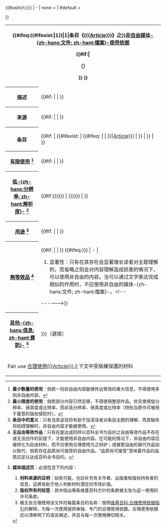 <templatestyles src="Template:Non-free use rationale/styles.css" />
<table class="rationale toccolours licensetpl fileinfotpl fileinfotpl-type-fairuse"><!--
--><tr class="head"><!--
----><th class="spanning" colspan="2"><!--
------><div class="heading">{{#ifeq:{{#ifexist:{{{Article|}}}|1}}{{NAMESPACE:{{Article|}}}}|1|条目《[[{{{Article}}}]]》之}}[[Wikipedia:非自由内容使用准则|非自由媒体-{zh-hans:文件; zh-hant:檔案}-使用依据]]</div><!--
------>{{#if:{{{Special_header|}}}|<div>（{{{Special_header}}}）</div>}}<!--
------>{{If preview|{{#tag:div|（請參考[[Wikipedia:合理使用依据指引|合理使用依據指引]]的指示使用此模板）|class=hint}}}}<!--
----></th><!--
--></tr><!--
--><tr class="body"><!--
----><th id="fileinfotpl_desc">描述</th><!--
----><td><!--
------>{{#if:{{{Description<includeonly>|</includeonly>}}}<!--
------>| {{{Description}}}<!--
------>| {{Error|警告：請說明此媒体-{zh-hans:文件; zh-hant:檔案}-的內容。}}<!--
------>}}<!--
----></td><!--
--></tr><!--
--><tr class="body"><!--
----><th id="fileinfotpl_src">来源</th><!--
----><td class="licensetpl_attr"><!--
------>{{#if:{{{Source<includeonly>|</includeonly>}}}<!--
------>| {{{Source}}}<!--
------>| <!--
-------->{{Error|警告：請說明此媒体-{zh-hans:文件; zh-hant:檔案}-的来源。}}<!--
-------->{{File other|[[Category:來源不明檔案<noinclude>|*</noinclude>]]}}<!--
------>}}<!--
----></td><!--
--></tr><!--
--><tr class="body"><!--
----><th>条目</th><!--
----><td><!--
------>{{#if:{{{Article|}}}<!--
------>| <!--
-------->{{#ifexist:{{{Article}}}<!--
-------->| <!--
---------->{{#ifeq:{{NAMESPACE:{{Article}}}}<!--
---------->| <!--
---------->| [[{{{Article}}}]]{{File other|[[Category:正确回链的非自由图像|{{PAGENAME}}]]}}<!--
---------->| {{Error|警告：請確認頁面《{{Article}}》是否為條目。}}<!--
---------->}}<!--
-------->| <!--
---------->{{Error|警告：請確認條目《-{{{{Article}}}}-》是否存在。}}<!--
---------->{{File other|[[Category:红链的非自由图像|{{PAGENAME}}]]}}<!--
---------->{{If preview|<div class="hint">请检查条目名称是否正确。出現此提示代表条目可能已被删除，或是輸入了多个条目名称，亦有可能是条目名称的格式不正確。</div>}}<!--
-------->}}<!--
------>| <!--
-------->{{Error|警告：請輸入條目名稱。}}<!--
-------->{{File other|[[Category:缺少回链的非自由图像|{{PAGENAME}}]]}}<!--
------>}}<!--
----></td><!--
--></tr><!--
--><tr class="body"><!--
----><th><!--
------>[[Template:Non-free use rationale#_note-0|有限使用]]<!--
------><noinclude><ref group="R">'''最少数量的使用'''：倘若一则非自由内容能够传达等效的重大信息，不得使用多则非自由内容。</ref></noinclude><!--
----></th><!--
----><td><!--
------>{{#if:{{{Portion<includeonly>|</includeonly>}}}<!--
------>| {{{Portion}}}<!--
------>| {{Error|警告：請說明此媒体-{zh-hans:文件; zh-hant:檔案}-的使用程度。}}<!--
------>}}<!--
----></td><!--
--></tr><!--
--><tr class="body"><!--
----><th><!--
------>[[Template:Non-free use rationale#_note-1|低-{zh-hans:分辨率; zh-hant:解析度}-]]<!--
------><noinclude><ref group="R">'''最小限度的使用'''：倘若部分内容已然足够，不得使用整部作品。优先使用低分辨率、保真度或比特率，而非高分辨率、保真度或比特率（特别当原作可被用于蓄意的版权侵犯时）。</ref></noinclude><!--
----></th><!--
----><td><!--
------>{{#if:{{{Resolution|{{{Low_resolution|{{{Low resolution<includeonly>|</includeonly>}}}}}}}}}<!--
------>| {{{Resolution|{{{Low_resolution|{{{Low resolution}}}}}}}}}<!--
------>| {{Error|警告：請提供此媒体-{zh-hans:文件; zh-hant:檔案}-的-{zh-hans:分辨率信息; zh-hant:解析度資訊}-。}}<!--
------>}}<!--
----></td><!--
--></tr><!--
--><tr class="body"><!--
----><th><!--
------>[[Template:Non-free use rationale#_note-2|用途]]<!--
------><noinclude><ref group="R">'''条目中的意义'''：只有当其呈现将有助于加深读者对条目主题的理解，而其缺失将妨碍理解时，非自由内容才能被使用。</ref></noinclude><!--
----></th><!--
----><td><!--
------>{{#if:{{{Purpose<includeonly>|</includeonly>}}}<!--
------>| {{{Purpose}}}<!--
------>| <!--
-------->{{Error|警告：請說明此媒体-{zh-hans:文件; zh-hant:檔案}-的用途。}}<!--
-------->{{File other|[[Category:没有指定用途的非自由图像]]}}<!--
------>}}<!--
----></td><!--
--></tr><!--
--><tr class="body"><!--
----><th><!--
------>[[Template:Non-free use rationale#_note-3|無等效品]]<!--
------><noinclude><ref group="R">'''无自由等效作品'''：只有在能达成同样以百科全书为目的之自由等效作品不存在或无法创作的前提下，才能使用非自由内容。在可能的情况下，非自由内容应被转化为自由材料，而不应使用合理使用为之辩护；或被更自由的替代作品加以取代，倘若存在品质尚可接受的自由作品。“品质尚可接受”意味着作品的品质应足以达成百科全书目的。</ref></noinclude><!--
----></th><!--
----><td><!--
------>{{#if:{{{Replaceability<includeonly>|</includeonly>}}}<!--
------>| {{{Replaceability}}}<!--
------>| {{Error|警告：請說明此媒体-{zh-hans:文件; zh-hant:檔案}-為何無法使用等效品取代。}}<!--
------>}}<!--
------>{{#ifeq:{{{other_information|{{{Other information|}}}}}}<!--
------>| -<!--
------>| 
# 显著性：只有在其存在会显著增长读者对主题理解的，而省略之则会对内容理解造成损害的情况下，可以使用非自由的内容。当可以通过文字表达完成相似的作用时，不应使用非自由的媒体-{zh-hans:文件; zh-hant:檔案}-。<!--
------>}}<!--
----></td><!--
--></tr><!--
-->{{#switch:{{{other_information|{{{Other information|}}}}}}<!--
-->| - | none = <!--
-->| #default = <!--
----><tr class="body"><!--
------><th><!--
-------->[[Template:Non-free use rationale#_note-4|其他-{zh-hans:信息; zh-hant:資訊}-]]<!--
--------><noinclude><ref group="R">'''媒体描述页'''：必須包含下列内容：<ol type="A"><li>'''材料来源的证明'''：如有可能，也应补充有关作者、出版者和版权持有者的信息，这將有助于他人判断材料潜在的市场价值。</li><li>'''版权所有的标签'''：其中指出哪条维基百科方针的条款被主张为这一使用的许可条款。</li><li>被主张合理使用该文件的每篇条目的名称：按照[[维基百科:合理使用依据指引]]的解释，为每一次使用提供单独、专门的合理使用依据。合理使用依据应以清晰明了的语言阐述，并且与每一次使用确切相关。</li></ol></ref></noinclude><!--
------></th><!--
------><td>{{{other_information|{{{Other information}}}}}}<noinclude>（選填）</noinclude></td><!--
----></tr><!--
-->}}<!--
--><noinclude><tr class="body"><!--
----><td class="spanning" colspan="2">{{Reflist|group=R}}</td><!--
--></tr></noinclude><!--
--><tr class="foot"><!--
----><td class="spanning" colspan="2"><!--
------><span class="licensetpl_short">Fair use</span><!--
------><span class="licensetpl_long">[[Wikipedia:非自由文件使用依据指引|合理使用]][[{{{Article}}}]]上下文中受版權保護的材料</span><!--
------><span class="licensetpl_link">{{fullurl:{{FULLPAGENAME}}}}</span><!--
----></td><!--
--></tr>
</table><includeonly>
{{Non-free media|metadata=no}}</includeonly><noinclude>
{{Documentation}}</noinclude>